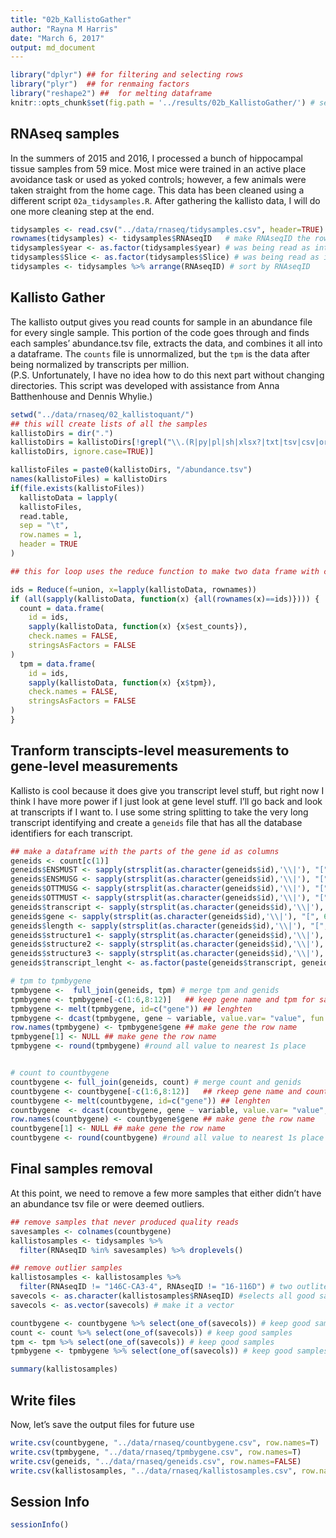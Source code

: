 ```yaml
---
title: "02b_KallistoGather"
author: "Rayna M Harris"
date: "March 6, 2017"
output: md_document
---
```

  
```r
library("dplyr") ## for filtering and selecting rows
library("plyr")  ## for renmaing factors
library("reshape2") ##  for melting dataframe
knitr::opts_chunk$set(fig.path = '../results/02b_KallistoGather/') # set output file for figures 
```

## RNAseq samples
In the summers of 2015 and 2016, I processed a bunch of hippocampal tissue samples from 59 mice. Most mice were trained in an active place avoidance task or used as yoked controls; however, a few animals were taken straight from the home cage. This data has been cleaned using a different script `02a_tidysamples.R`. After gathering the kallisto data, I will do one more cleaning step at the end.

```r
tidysamples <- read.csv("../data/rnaseq/tidysamples.csv", header=TRUE)
rownames(tidysamples) <- tidysamples$RNAseqID   # make RNAseqID the row name
tidysamples$year <- as.factor(tidysamples$year) # was being read as intger
tidysamples$Slice <- as.factor(tidysamples$Slice) # was being read as intger
tidysamples <- tidysamples %>% arrange(RNAseqID) # sort by RNAseqID
```

## Kallisto Gather

The kallisto output gives you read counts for sample in an abundance file for every single sample. This portion of the code goes through and finds each samples' abundance.tsv file, extracts the data, and combines it all into a dataframe. The `counts` file is unnormalized, but the `tpm` is the data after being normalized by transcripts per million.  
(P.S. Unfortunately, I have no idea how to do this next part without changing directories. This script was developed with assistance from Anna Batthenhouse and Dennis Whylie.)

```r
setwd("../data/rnaseq/02_kallistoquant/")
## this will create lists of all the samples
kallistoDirs = dir(".")
kallistoDirs = kallistoDirs[!grepl("\\.(R|py|pl|sh|xlsx?|txt|tsv|csv|org|md|obo|png|jpg|pdf)$",
kallistoDirs, ignore.case=TRUE)]

kallistoFiles = paste0(kallistoDirs, "/abundance.tsv")
names(kallistoFiles) = kallistoDirs
if(file.exists(kallistoFiles))
  kallistoData = lapply(
  kallistoFiles,
  read.table,
  sep = "\t",
  row.names = 1,
  header = TRUE
)

## this for loop uses the reduce function to make two data frame with counts or tpm from all the samples

ids = Reduce(f=union, x=lapply(kallistoData, rownames))
if (all(sapply(kallistoData, function(x) {all(rownames(x)==ids)}))) {
  count = data.frame(
    id = ids,
    sapply(kallistoData, function(x) {x$est_counts}),
    check.names = FALSE,
    stringsAsFactors = FALSE
)
  tpm = data.frame(
    id = ids,
    sapply(kallistoData, function(x) {x$tpm}),
    check.names = FALSE,
    stringsAsFactors = FALSE
)
}
```

## Tranform transcipts-level measurements to gene-level measurements

Kallisto is cool because it does give you transcript level stuff, but right now I think I have more power if I just look at gene level stuff. I'll go back and look at transcripts if I want to. I use some string splitting to take the very long transcript identifying and create a `geneids` file that has all the database identifiers for each transcript.


```r
## make a dataframe with the parts of the gene id as columns
geneids <- count[c(1)] 
geneids$ENSMUST <- sapply(strsplit(as.character(geneids$id),'\\|'), "[", 1)
geneids$ENSMUSG <- sapply(strsplit(as.character(geneids$id),'\\|'), "[", 2)
geneids$OTTMUSG <- sapply(strsplit(as.character(geneids$id),'\\|'), "[", 3)
geneids$OTTMUST <- sapply(strsplit(as.character(geneids$id),'\\|'), "[", 4)
geneids$transcript <- sapply(strsplit(as.character(geneids$id),'\\|'), "[", 5)
geneids$gene <- sapply(strsplit(as.character(geneids$id),'\\|'), "[", 6)
geneids$length <- sapply(strsplit(as.character(geneids$id),'\\|'), "[", 7)
geneids$structure1 <- sapply(strsplit(as.character(geneids$id),'\\|'), "[", 8)
geneids$structure2 <- sapply(strsplit(as.character(geneids$id),'\\|'), "[", 9)
geneids$structure3 <- sapply(strsplit(as.character(geneids$id),'\\|'), "[", 10)
geneids$transcript_lenght <- as.factor(paste(geneids$transcript, geneids$length, sep="_"))

# tpm to tpmbygene
tpmbygene <-  full_join(geneids, tpm) # merge tpm and genids
tpmbygene <- tpmbygene[-c(1:6,8:12)]   ## keep gene name and tpm for samples)
tpmbygene <- melt(tpmbygene, id=c("gene")) ## lenghten 
tpmbygene <- dcast(tpmbygene, gene ~ variable, value.var= "value", fun.aggregate=mean) #then widen by sum
row.names(tpmbygene) <- tpmbygene$gene ## make gene the row name
tpmbygene[1] <- NULL ## make gene the row name
tpmbygene <- round(tpmbygene) #round all value to nearest 1s place


# count to countbygene
countbygene <- full_join(geneids, count) # merge count and genids
countbygene <- countbygene[-c(1:6,8:12)]   ## rkeep gene name and counts for samples)
countbygene <- melt(countbygene, id=c("gene")) ## lenghten 
countbygene  <- dcast(countbygene, gene ~ variable, value.var= "value", fun.aggregate=sum) #then widen by sum
row.names(countbygene) <- countbygene$gene ## make gene the row name
countbygene[1] <- NULL ## make gene the row name
countbygene <- round(countbygene) #round all value to nearest 1s place
```

## Final samples removal
At this point, we need to remove a few more samples that either didn't have an abundance tsv file or were deemed outliers.

```r
## remove samples that never produced quality reads
savesamples <- colnames(countbygene)
kallistosamples <- tidysamples %>%
  filter(RNAseqID %in% savesamples) %>% droplevels()

## remove outlier samples
kallistosamples <- kallistosamples %>%
  filter(RNAseqID != "146C-CA3-4", RNAseqID != "16-116D") # two outliters
savecols <- as.character(kallistosamples$RNAseqID) #selects all good samples
savecols <- as.vector(savecols) # make it a vector

countbygene <- countbygene %>% select(one_of(savecols)) # keep good samples
count <- count %>% select(one_of(savecols)) # keep good samples
tpm <- tpm %>% select(one_of(savecols)) # keep good samples
tpmbygene <- tpmbygene %>% select(one_of(savecols)) # keep good samples

summary(kallistosamples)
```

## Write files 
Now, let's save the output files for future use
```r
write.csv(countbygene, "../data/rnaseq/countbygene.csv", row.names=T)
write.csv(tpmbygene, "../data/rnaseq/tpmbygene.csv", row.names=T)
write.csv(geneids, "../data/rnaseq/geneids.csv", row.names=FALSE)
write.csv(kallistosamples, "../data/rnaseq/kallistosamples.csv", row.names=FALSE)
```

## Session Info
```r
sessionInfo()
```